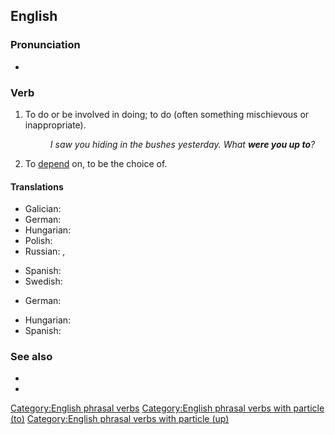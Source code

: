 {{merge|up to something}}
==English==

===Pronunciation===
* {{audio|en|en-au-be up to.ogg|Audio (AU)}}

===Verb===
{{en-verb|be<is,being,was,been> up to}}

# {{lb|en|idiom}} To do or be involved in doing; to do (often something mischievous or inappropriate).
#: ''I saw you hiding in the bushes yesterday. What '''were you up to'''?''
# {{lb|en|idiom}} To [[depend]] on, to be the choice of.

====Translations====
{{trans-top|to do or be involved in doing}}
* Galician: {{t+|gl|andar|alt=andar a}}
* German: {{t+|de|vorhaben}}
* Hungarian: {{t+|hu|sántikál}}
* Polish: {{t|pl|porabiać}}
* Russian: {{t+|ru|вытворя́ть|impf}}, {{t+|ru|вы́творить|pf}}
{{trans-mid}}
* Spanish: {{t+|es|tramar}}
* Swedish: {{t+|sv|ha för sig}}
{{trans-bottom}}

{{trans-top|to depend on}}
* German: {{t+|de|hängen}} {{t+|de|von}}
{{trans-mid}}
* Hungarian: {{t+|hu|függ}}
* Spanish: {{t+|es|depender}} {{t+|es|de}}
{{trans-bottom}}

===See also===
* {{l|en|get up to}}
* {{l|en|up to}}

[[Category:English phrasal verbs]]
[[Category:English phrasal verbs with particle (to)]]
[[Category:English phrasal verbs with particle (up)]]